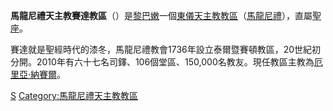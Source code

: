 {{Infobox Roman Catholic diocese
|jurisdiction     = 教區
|name             = 賽達
|latin= Dioecesis Sidoniensis Maronitarum
|image =Cathedralsaida.jpg
|caption =聖厄里亞主教座堂
|location = [[黎巴嫩|黎巴嫩]]
|territory =
|population = 150,000
|rite = [[馬龍尼禮天主教會|馬龍尼禮]]
|patron =
|province =直屬聖座
|established = 1736年
|cathedral = [[聖厄里亞主教座堂_(賽達)|聖厄里亞主教座堂]]
|co-cathedral =
|leadership = 主教 
|website = 
|pope =  
|patriarch= 
|metropolitan =
|ordinary = 厄里亞‧納賽爾
|coadjutor archbishop = 
|coadjutor bishop = 
|auxiliary = 
|emeritus = }}

'''馬龍尼禮天主教賽達教區'''（{{lang-la|Dioecesis Sidoniensis Maronitarum}}）是[[黎巴嫩|黎巴嫩]]一個[[東儀天主教|東儀天主教]][[教區|教區]]（[[馬龍尼禮天主教會|馬龍尼禮]]），直屬[[聖座|聖座]]。

賽達就是聖經時代的漆冬，馬龍尼禮教會1736年設立泰爾暨賽頓教區，20世紀初分開。2010年有六十七名司鐸、106個堂區、150,000名教友。現任教區主教為[[厄里亞‧納賽爾|厄里亞‧納賽爾]]。

{{黎巴嫩天主教教區}}
{{馬龍尼禮教會教區}}
[[Category:黎巴嫩天主教教區|S]]
[[Category:馬龍尼禮天主教教區|Category:馬龍尼禮天主教教區]]